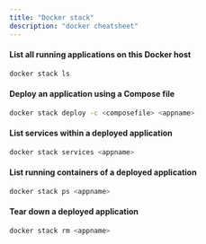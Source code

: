 ```yaml
---
title: "Docker stack"
description: "docker cheatsheet"
---
```



<RollButton />

#### List all running applications on this Docker host

```bash
docker stack ls
```

#### Deploy an application using a Compose file

```bash
docker stack deploy -c <composefile> <appname>
```

#### List services within a deployed application

```bash
docker stack services <appname>
```

#### List running containers of a deployed application

```bash
docker stack ps <appname>
```

#### Tear down a deployed application

```bash
docker stack rm <appname>
```
